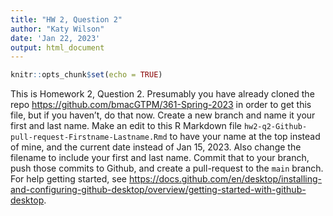 ```yaml
---
title: "HW 2, Question 2"
author: "Katy Wilson"
date: 'Jan 22, 2023'
output: html_document
---
```


```r
knitr::opts_chunk$set(echo = TRUE)
```

This is Homework 2, Question 2. Presumably you have already cloned the repo <https://github.com/bmacGTPM/361-Spring-2023> in order to get this file, but if you haven't, do that now. Create a new branch and name it your first and last name. Make an edit to this R Markdown file `hw2-q2-Github-pull-request-Firstname-Lastname.Rmd` to have your name at the top instead of mine, and the current date instead of Jan 15, 2023. Also change the filename to include your first and last name. Commit that to your branch, push those commits to Github, and create a pull-request to the `main` branch. For help getting started, see <https://docs.github.com/en/desktop/installing-and-configuring-github-desktop/overview/getting-started-with-github-desktop>.